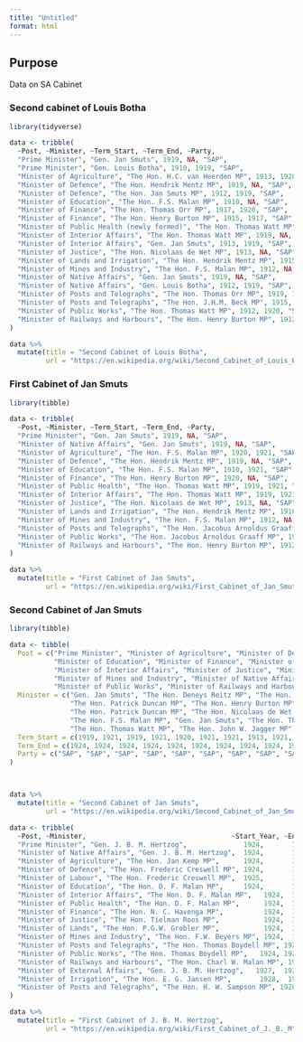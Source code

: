 ```yaml
---
title: "Untitled"
format: html
---
```


## Purpose

Data on SA Cabinet

### Second cabinet of Louis Botha

```r
library(tidyverse)

data <- tribble(
  ~Post, ~Minister, ~Term_Start, ~Term_End, ~Party,
  "Prime Minister", "Gen. Jan Smuts", 1919, NA, "SAP",
  "Prime Minister", "Gen. Louis Botha", 1910, 1919, "SAP",
  "Minister of Agriculture", "The Hon. H.C. van Heerden MP", 1913, 1920, "SAP",
  "Minister of Defence", "The Hon. Hendrik Mentz MP", 1919, NA, "SAP",
  "Minister of Defence", "The Hon. Jan Smuts MP", 1912, 1919, "SAP",
  "Minister of Education", "The Hon. F.S. Malan MP", 1910, NA, "SAP",
  "Minister of Finance", "The Hon. Thomas Orr MP", 1917, 1920, "SAP",
  "Minister of Finance", "The Hon. Henry Burton MP", 1915, 1917, "SAP",
  "Minister of Public Health (newly formed)", "The Hon. Thomas Watt MP", 1919, NA, "SAP",
  "Minister of Interior Affairs", "The Hon. Thomas Watt MP", 1919, NA, "SAP",
  "Minister of Interior Affairs", "Gen. Jan Smuts", 1913, 1919, "SAP",
  "Minister of Justice", "The Hon. Nicolaas de Wet MP", 1913, NA, "SAP",
  "Minister of Lands and Irrigation", "The Hon. Hendrik Mentz MP", 1915, NA, "SAP",
  "Minister of Mines and Industry", "The Hon. F.S. Malan MP", 1912, NA, "SAP",
  "Minister of Native Affairs", "Gen. Jan Smuts", 1919, NA, "SAP",
  "Minister of Native Affairs", "Gen. Louis Botha", 1912, 1919, "SAP",
  "Minister of Posts and Telegraphs", "The Hon. Thomas Orr MP", 1919, 1920, "SAP",
  "Minister of Posts and Telegraphs", "The Hon. J.H.M. Beck MP", 1915, 1919, "SAP",
  "Minister of Public Works", "The Hon. Thomas Watt MP", 1912, 1920, "SAP",
  "Minister of Railways and Harbours", "The Hon. Henry Burton MP", 1912, NA, "SAP"
)

data %>% 
  mutate(title = "Second Cabinet of Louis Botha",
         url = "https://en.wikipedia.org/wiki/Second_Cabinet_of_Louis_Botha")
```

### First Cabinet of Jan Smuts

```r
library(tibble)

data <- tribble(
  ~Post, ~Minister, ~Term_Start, ~Term_End, ~Party,
  "Prime Minister", "Gen. Jan Smuts", 1919, NA, "SAP",
  "Minister of Native Affairs", "Gen. Jan Smuts", 1919, NA, "SAP",
  "Minister of Agriculture", "The Hon. F.S. Malan MP", 1920, 1921, "SAP",
  "Minister of Defence", "The Hon. Hendrik Mentz MP", 1919, NA, "SAP",
  "Minister of Education", "The Hon. F.S. Malan MP", 1910, 1921, "SAP",
  "Minister of Finance", "The Hon. Henry Burton MP", 1920, NA, "SAP",
  "Minister of Public Health", "The Hon. Thomas Watt MP", 1919, 1921, "SAP",
  "Minister of Interior Affairs", "The Hon. Thomas Watt MP", 1919, 1921, "SAP",
  "Minister of Justice", "The Hon. Nicolaas de Wet MP", 1913, NA, "SAP",
  "Minister of Lands and Irrigation", "The Hon. Hendrik Mentz MP", 1916, 1921, "SAP",
  "Minister of Mines and Industry", "The Hon. F.S. Malan MP", 1912, NA, "SAP",
  "Minister of Posts and Telegraphs", "The Hon. Jacobus Arnoldus Graaff MP", 1920, 1921, "SAP",
  "Minister of Public Works", "The Hon. Jacobus Arnoldus Graaff MP", 1920, 1921, "SAP",
  "Minister of Railways and Harbours", "The Hon. Henry Burton MP", 1912, 1921, "SAP"
)

data %>% 
  mutate(title = "First Cabinet of Jan Smuts",
         url = "https://en.wikipedia.org/wiki/First_Cabinet_of_Jan_Smuts")
```


### Second Cabinet of Jan Smuts


```r
library(tibble)

data <- tibble(
  Post = c("Prime Minister", "Minister of Agriculture", "Minister of Defence", 
           "Minister of Education", "Minister of Finance", "Minister of Public Health", 
           "Minister of Interior Affairs", "Minister of Justice", "Minister of Lands and Irrigation", 
           "Minister of Mines and Industry", "Minister of Native Affairs", "Minister of Posts and Telegraphs", 
           "Minister of Public Works", "Minister of Railways and Harbours"),
  Minister = c("Gen. Jan Smuts", "The Hon. Deneys Reitz MP", "The Hon. Hendrik Mentz MP", 
               "The Hon. Patrick Duncan MP", "The Hon. Henry Burton MP", "The Hon. Patrick Duncan MP", 
               "The Hon. Patrick Duncan MP", "The Hon. Nicolaas de Wet MP", "The Hon. Deneys Reitz MP", 
               "The Hon. F.S. Malan MP", "Gen. Jan Smuts", "The Hon. Thomas Watt MP", 
               "The Hon. Thomas Watt MP", "The Hon. John W. Jagger MP"),
  Term_Start = c(1919, 1921, 1919, 1921, 1920, 1921, 1921, 1913, 1921, 1912, 1919, 1921, 1921, 1921),
  Term_End = c(1924, 1924, 1924, 1924, 1924, 1924, 1924, 1924, 1924, 1924, 1924, 1924, 1924, 1924),
  Party = c("SAP", "SAP", "SAP", "SAP", "SAP", "SAP", "SAP", "SAP", "SAP", "SAP", "SAP", "SAP", "SAP", "SAP")
)



data %>% 
  mutate(title = "Second Cabinet of Jan Smuts",
         url = "https://en.wikipedia.org/wiki/Second_Cabinet_of_Jan_Smuts")
```


```r

data <- tribble(
  ~Post, ~Minister,                                    ~Start_Year, ~End_Year, ~Party,
  "Prime Minister", "Gen. J. B. M. Hertzog",              1924,       1929,     "National Party",
  "Minister of Native Affairs", "Gen. J. B. M. Hertzog",  1924,       1929,     "National Party",
  "Minister of Agriculture", "The Hon. Jan Kemp MP",      1924,       1929,     "National Party",
  "Minister of Defence", "The Hon. Frederic Creswell MP", 1924,       1929,     "Labour Party",
  "Minister of Labour", "The Hon. Frederic Creswell MP",  1925,       1929,     "Labour Party",
  "Minister of Education", "The Hon. D. F. Malan MP",     1924,       1929,     "National Party",
  "Minister of Interior Affairs", "The Hon. D. F. Malan MP",   1924,  1929,     "National Party",
  "Minister of Public Health", "The Hon. D. F. Malan MP",      1924,  1929,     "National Party",
  "Minister of Finance", "The Hon. N. C. Havenga MP",          1924,  1929,     "National Party",
  "Minister of Justice", "The Hon. Tielman Roos MP",           1924,  1929,     "National Party",
  "Minister of Lands", "The Hon. P.G.W. Grobler MP",           1924,  1929,     "National Party",
  "Minister of Mines and Industry", "The Hon. F.W. Beyers MP", 1924,  1929,     "National Party",
  "Minister of Posts and Telegraphs", "The Hon. Thomas Boydell MP", 1924, 1925, "Labour Party",
  "Minister of Public Works", "The Hon. Thomas Boydell MP",   1924, 1925,     "Labour Party",
  "Minister of Railways and Harbours", "The Hon. Charl W. Malan MP", 1924, 1929, "National Party",
  "Minister of External Affairs", "Gen. J. B. M. Hertzog",   1927,  1929,     "National Party",
  "Minister of Irrigation", "The Hon. E. G. Jansen MP",       1928,  1929,     "National Party",
  "Minister of Posts and Telegraphs", "The Hon. H. W. Sampson MP", 1928, 1929, "Labour Party"
)

data %>% 
  mutate(title = "First Cabinet of J. B. M. Hertzog",
         url = "https://en.wikipedia.org/wiki/First_Cabinet_of_J._B._M")

```

